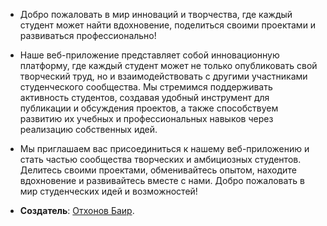 - Добро пожаловать в мир инноваций и творчества, где каждый студент может найти вдохновение, поделиться своими
  проектами и развиваться профессионально!

- Наше веб-приложение представляет собой инновационную платформу, где каждый студент может не только
  опубликовать свой творческий труд, но и взаимодействовать с другими участниками студенческого сообщества. Мы
  стремимся поддерживать активность студентов, создавая удобный инструмент для публикации и обсуждения
  проектов, а также способствуем развитию их учебных и профессиональных навыков через реализацию собственных
  идей.

- Мы приглашаем вас присоединиться к нашему веб-приложению и стать частью сообщества творческих и амбициозных
  студентов. Делитесь своими проектами, обменивайтесь опытом, находите вдохновение и развивайтесь вместе с
  нами. Добро пожаловать в мир студенческих идей и возможностей!

- **Создатель**: [Отхонов Баир](https://github.com/zoxione).

